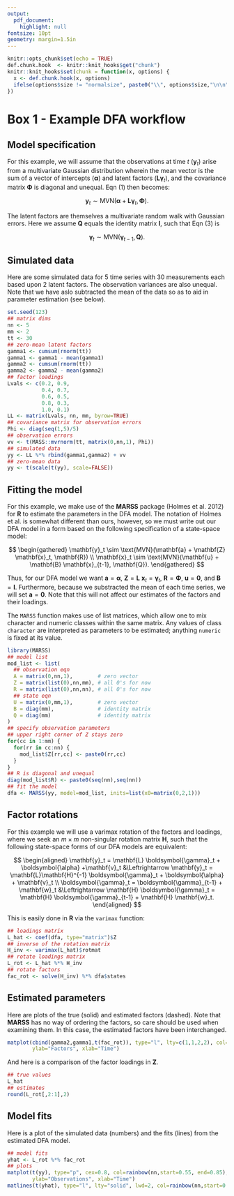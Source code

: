 ```yaml
---
output:
  pdf_document:
    highlight: null
fontsize: 10pt
geometry: margin=1.5in
---
```


```r
knitr::opts_chunk$set(echo = TRUE)
def.chunk.hook  <- knitr::knit_hooks$get("chunk")
knitr::knit_hooks$set(chunk = function(x, options) {
  x <- def.chunk.hook(x, options)
  ifelse(options$size != "normalsize", paste0("\\", options$size,"\n\n", x, "\n\n \\normalsize"), x)
})
```

# Box 1 - Example DFA workflow

## Model specification

For this example, we will assume that the observations at time $t$ ($\mathbf{y}_t$) arise from a multivariate Gaussian distribution wherein the mean vector is the sum of a vector of intercepts ($\boldsymbol{\alpha}$) and latent factors ($\mathbf{L} \boldsymbol{\gamma}_t$), and the covariance matrix $\boldsymbol{\Phi}$ is diagonal and unequal. Eqn (1) then becomes:

$$
\mathbf{y}_t \sim \text{MVN}(\boldsymbol{\alpha} + \mathbf{L} \boldsymbol{\gamma}_t, \boldsymbol{\Phi}).
$$


The latent factors are themselves a multivariate random walk with Gaussian errors. Here we assume $\mathbf{Q}$ equals the identity matrix $\mathbf{I}$, such that Eqn (3) is

$$
\boldsymbol{\gamma}_t \sim \text{MVN}(\boldsymbol{\gamma}_{t-1},\mathbf{Q}).
$$

## Simulated data

Here are some simulated data for 5 time series with 30 measurements each based upon 2 latent factors. The observation variances are also unequal. Note that we have aslo subtracted the mean of the data so as to aid in parameter estimation (see below).

\vspace{0.15in}

```r
set.seed(123)
## matrix dims
nn <- 5
mm <- 2
tt <- 30
## zero-mean latent factors
gamma1 <- cumsum(rnorm(tt))
gamma1 <- gamma1 - mean(gamma1)
gamma2 <- cumsum(rnorm(tt))
gamma2 <- gamma2 - mean(gamma2)
## factor loadings
Lvals <- c(0.2, 0.9,
           0.4, 0.7,
           0.6, 0.5,
           0.8, 0.3,
           1.0, 0.1)
LL <- matrix(Lvals, nn, mm, byrow=TRUE)
## covariance matrix for observation errors
Phi <- diag(seq(1,5)/5)
## observation errors
vv <- t(MASS::mvrnorm(tt, matrix(0,nn,1), Phi))
## simulated data
yy <- LL %*% rbind(gamma1,gamma2) + vv
## zero-mean data
yy <- t(scale(t(yy), scale=FALSE))
```


## Fitting the model

For this example, we make use of the **MARSS** package (Holmes et al. 2012) for **R** to estimate the parameters in the DFA model. The notation of Holmes et al. is somewhat different than ours, however, so we must write out our DFA model in a form based on the following specification of a state-space model:

$$
\begin{gathered}
\mathbf{y}_t \sim \text{MVN}(\mathbf{a} + \mathbf{Z} \mathbf{x}_t, \mathbf{R}) \\
\mathbf{x}_t \sim \text{MVN}(\mathbf{u} + \mathbf{B} \mathbf{x}_{t-1}, \mathbf{Q}).
 \end{gathered}   
$$

Thus, for our DFA model we want $\mathbf{a} = \boldsymbol{\alpha}$, $\mathbf{Z} = \mathbf{L}$ $\mathbf{x}_t = \boldsymbol{\gamma}_t$, $\mathbf{R} = \boldsymbol{\Phi}$, $\mathbf{u} = \mathbf{0}$, and $\mathbf{B} = \mathbf{I}$. Furthermore, because we substracted the mean of each time series, we will set $\mathbf{a} = \mathbf{0}$. Note that this will not affect our estimates of the factors and their loadings.

The `MARSS` function makes use of list matrices, which allow one to mix character and numeric classes within the same matrix. Any values of class `character` are interpreted as parameters to be estimated; anything `numeric` is fixed at its value.

\vspace{0.15in}

```r
library(MARSS)
## model list
mod_list <- list(
  ## observation eqn
  A = matrix(0,nn,1),        # zero vector
  Z = matrix(list(0),nn,mm), # all 0's for now
  R = matrix(list(0),nn,nn), # all 0's for now
  ## state eqn
  U = matrix(0,mm,1),        # zero vector
  B = diag(mm),              # identity matrix
  Q = diag(mm)               # identity matrix
)
## specify observation parameters
## upper right corner of Z stays zero
for(cc in 1:mm) {
  for(rr in cc:nn) {
    mod_list$Z[rr,cc] <- paste0(rr,cc)
  }
}
## R is diagonal and unequal
diag(mod_list$R) <- paste0(seq(nn),seq(nn))
## fit the model
dfa <- MARSS(yy, model=mod_list, inits=list(x0=matrix(0,2,1)))
```

## Factor rotations

For this example we will use a varimax rotation of the factors and loadings, where we seek an $m \times m$ non-singular rotation matrix $\mathbf{H}$, such that the following state-space forms of our DFA models are equivalent:

$$
\begin{aligned}
 \mathbf{y}_t = \mathbf{L} \boldsymbol{\gamma}_t + \boldsymbol{\alpha} +\mathbf{v}_t
 &\Leftrightarrow \mathbf{y}_t = \mathbf{L}\mathbf{H}^{-1} \boldsymbol{\gamma}_t + \boldsymbol{\alpha} + \mathbf{v}_t \\
 \boldsymbol{\gamma}_t = \boldsymbol{\gamma}_{t-1} + \mathbf{w}_t
 &\Leftrightarrow \mathbf{H} \boldsymbol{\gamma}_t = \mathbf{H} \boldsymbol{\gamma}_{t-1} + \mathbf{H} \mathbf{w}_t.
\end{aligned}
$$

This is easily done in **R** via the `varimax` function:

\vspace{0.15in}

```r
## loadings matrix
L_hat <- coef(dfa, type="matrix")$Z
## inverse of the rotation matrix
H_inv <- varimax(L_hat)$rotmat
## rotate loadings matrix
L_rot <- L_hat %*% H_inv
## rotate factors
fac_rot <- solve(H_inv) %*% dfa$states
```

## Estimated parameters

Here are plots of the true (solid) and estimated factors (dashed). Note that **MARSS** has no way of ordering the factors, so care should be used when examining them. In this case, the estimated factors have been interchanged.

\vspace{0.15in}

```r
matplot(cbind(gamma2,gamma1,t(fac_rot)), type="l", lty=c(1,1,2,2), col=c("darkblue", "darkred"), lwd=2,
        ylab="Factors", xlab="Time")
```

And here is a comparison of the factor loadings in $\mathbf{Z}$.

\vspace{0.15in}

```r
## true values
L_hat
## estimates
round(L_rot[,2:1],2)
```

## Model fits

Here is a plot of the simulated data (numbers) and the fits (lines) from the estimated DFA model.

\vspace{0.15in}

```r
## model fits
yhat <- L_rot %*% fac_rot
## plots
matplot(t(yy), type="p", cex=0.8, col=rainbow(nn,start=0.55, end=0.85),
        ylab="Observations", xlab="Time")
matlines(t(yhat), type="l", lty="solid", lwd=2, col=rainbow(nn,start=0.55, end=0.85))
```

